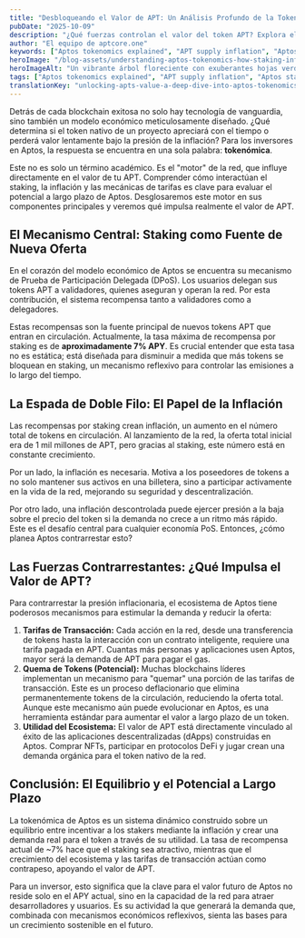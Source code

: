 ```yaml
---
title: "Desbloqueando el Valor de APT: Un Análisis Profundo de la Tokenómica y Staking de Aptos"
pubDate: "2025-10-09"
description: "¿Qué fuerzas controlan el valor del token APT? Explora el motor central de la tokenómica de Aptos, desde las recompensas por staking e inflación hasta los mecanismos diseñados para el crecimiento a largo plazo."
author: "El equipo de aptcore.one"
keywords: ["Aptos tokenomics explained", "APT supply inflation", "Aptos staking economics", "token value drivers"]
heroImage: "/blog-assets/understanding-aptos-tokenomics-how-staking-influences-apt-supply-and-value.jpg"
heroImageAlt: "Un vibrante árbol floreciente con exuberantes hojas verdes se alza majestuoso, sus raíces intrincadamente entrelazadas con monedas digitales brillantes esparcidas por el suelo. Las monedas brillan con varios símbolos que representan criptomonedas, mientras delicadas flores en tonos de rosa y blanco adornan las ramas, simbolizando el crecimiento y la innovación en la era digital."
tags: ["Aptos tokenomics explained", "APT supply inflation", "Aptos staking economics", "token value drivers"]
translationKey: "unlocking-apts-value-a-deep-dive-into-aptos-tokenomics-and-staking"
---
```


Detrás de cada blockchain exitosa no solo hay tecnología de vanguardia, sino también un modelo económico meticulosamente diseñado. ¿Qué determina si el token nativo de un proyecto apreciará con el tiempo o perderá valor lentamente bajo la presión de la inflación? Para los inversores en Aptos, la respuesta se encuentra en una sola palabra: **tokenómica**.

Este no es solo un término académico. Es el "motor" de la red, que influye directamente en el valor de tu APT. Comprender cómo interactúan el staking, la inflación y las mecánicas de tarifas es clave para evaluar el potencial a largo plazo de Aptos. Desglosaremos este motor en sus componentes principales y veremos qué impulsa realmente el valor de APT.

## El Mecanismo Central: Staking como Fuente de Nueva Oferta

En el corazón del modelo económico de Aptos se encuentra su mecanismo de Prueba de Participación Delegada (DPoS). Los usuarios delegan sus tokens APT a validadores, quienes aseguran y operan la red. Por esta contribución, el sistema recompensa tanto a validadores como a delegadores.

Estas recompensas son la fuente principal de nuevos tokens APT que entran en circulación. Actualmente, la tasa máxima de recompensa por staking es de **aproximadamente 7% APY**. Es crucial entender que esta tasa no es estática; está diseñada para disminuir a medida que más tokens se bloquean en staking, un mecanismo reflexivo para controlar las emisiones a lo largo del tiempo.

## La Espada de Doble Filo: El Papel de la Inflación

Las recompensas por staking crean inflación, un aumento en el número total de tokens en circulación. Al lanzamiento de la red, la oferta total inicial era de 1 mil millones de APT, pero gracias al staking, este número está en constante crecimiento.

Por un lado, la inflación es necesaria. Motiva a los poseedores de tokens a no solo mantener sus activos en una billetera, sino a participar activamente en la vida de la red, mejorando su seguridad y descentralización.

Por otro lado, una inflación descontrolada puede ejercer presión a la baja sobre el precio del token si la demanda no crece a un ritmo más rápido. Este es el desafío central para cualquier economía PoS. Entonces, ¿cómo planea Aptos contrarrestar esto?

## Las Fuerzas Contrarrestantes: ¿Qué Impulsa el Valor de APT?

Para contrarrestar la presión inflacionaria, el ecosistema de Aptos tiene poderosos mecanismos para estimular la demanda y reducir la oferta:

1. **Tarifas de Transacción:** Cada acción en la red, desde una transferencia de tokens hasta la interacción con un contrato inteligente, requiere una tarifa pagada en APT. Cuantas más personas y aplicaciones usen Aptos, mayor será la demanda de APT para pagar el gas.
2. **Quema de Tokens (Potencial):** Muchas blockchains líderes implementan un mecanismo para "quemar" una porción de las tarifas de transacción. Este es un proceso deflacionario que elimina permanentemente tokens de la circulación, reduciendo la oferta total. Aunque este mecanismo aún puede evolucionar en Aptos, es una herramienta estándar para aumentar el valor a largo plazo de un token.
3. **Utilidad del Ecosistema:** El valor de APT está directamente vinculado al éxito de las aplicaciones descentralizadas (dApps) construidas en Aptos. Comprar NFTs, participar en protocolos DeFi y jugar crean una demanda orgánica para el token nativo de la red.

## Conclusión: El Equilibrio y el Potencial a Largo Plazo

La tokenómica de Aptos es un sistema dinámico construido sobre un equilibrio entre incentivar a los stakers mediante la inflación y crear una demanda real para el token a través de su utilidad. La tasa de recompensa actual de ~7% hace que el staking sea atractivo, mientras que el crecimiento del ecosistema y las tarifas de transacción actúan como contrapeso, apoyando el valor de APT.

Para un inversor, esto significa que la clave para el valor futuro de Aptos no reside solo en el APY actual, sino en la capacidad de la red para atraer desarrolladores y usuarios. Es su actividad la que generará la demanda que, combinada con mecanismos económicos reflexivos, sienta las bases para un crecimiento sostenible en el futuro.
